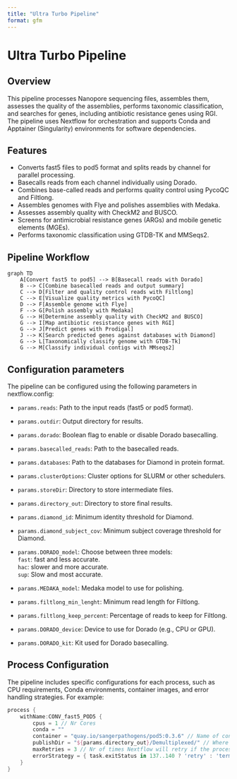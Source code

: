 ```yaml
---
title: "Ultra Turbo Pipeline"
format: gfm
---
```


# Ultra Turbo Pipeline

## Overview

This pipeline processes Nanopore sequencing files, assembles them, assesses the quality of the assemblies, performs taxonomic classification, and searches for genes, including antibiotic resistance genes using RGI. The pipeline uses Nextflow for orchestration and supports Conda and Apptainer (Singularity) environments for software dependencies.

## Features

* Converts fast5 files to pod5 format and splits reads by channel for parallel processing.
* Basecalls reads from each channel individually using Dorado.
* Combines base-called reads and performs quality control using PycoQC and Filtlong.
* Assembles genomes with Flye and polishes assemblies with Medaka.
* Assesses assembly quality with CheckM2 and BUSCO.
* Screens for antimicrobial resistance genes (ARGs) and mobile genetic elements (MGEs).
* Performs taxonomic classification using GTDB-TK and MMSeqs2.

## Pipeline Workflow

```mermaid
graph TD
    A[Convert fast5 to pod5] --> B[Basecall reads with Dorado]
    B --> C[Combine basecalled reads and output summary]
    C --> D[Filter and quality control reads with Filtlong]
    C --> E[Visualize quality metrics with PycoQC]
    D --> F[Assemble genome with Flye]
    F --> G[Polish assembly with Medaka]
    G --> H[Determine assembly quality with CheckM2 and BUSCO]
    G --> I[Map antibiotic resistance genes with RGI]
    G --> J[Predict genes with Prodigal]
    J --> K[Search predicted genes against databases with Diamond]
    G --> L[Taxonomically classify genome with GTDB-Tk]
    G --> M[Classify individual contigs with MMseqs2]
```

## Configuration parameters

The pipeline can be configured using the following parameters in nextflow.config:

* `params.reads`: Path to the input reads (fast5 or pod5 format).
* `params.outdir`: Output directory for results.
* `params.dorado`: Boolean flag to enable or disable Dorado basecalling.
* `params.basecalled_reads`: Path to the basecalled reads.
* `params.databases`: Path to the databases for Diamond in protein format.
* `params.clusterOptions`: Cluster options for SLURM or other schedulers.
* `params.storeDir`: Directory to store intermediate files.
* `params.directory_out`: Directory to store final results.
* `params.diamond_id`: Minimum identity threshold for Diamond.
* `params.diamond_subject_cov`: Minimum subject coverage threshold for Diamond.
* `params.DORADO_model`: Choose between three models:  \
                            `fast`: fast and less accurate. \
                            `hac`: slower and more accurate. \
                            `sup`: Slow and most accurate. \

* `params.MEDAKA_model`: Medaka model to use for polishing.
* `params.filtlong_min_lenght`: Minimum read length for Filtlong.
* `params.filtlong_keep_percent`: Percentage of reads to keep for Filtlong.
* `params.DORADO_device`: Device to use for Dorado (e.g., CPU or GPU).
* `params.DORADO_kit`: Kit used for Dorado basecalling.

## Process Configuration

The pipeline includes specific configurations for each process, such as CPU requirements, Conda environments, container images, and error handling strategies. For example:

```groovy
process {
    withName:CONV_fast5_POD5 {
        cpus = 1 // Nr Cores
        conda = ""
        container = "quay.io/sangerpathogens/pod5:0.3.6" // Name of container
        publishDir = "${params.directory_out}/Demultiplexed/" // Where output is published
        maxRetries = 3 // Nr of times Nextflow will retry if the process fails
        errorStrategy = { task.exitStatus in 137..140 ? 'retry' : 'terminate' }
    }
}
```